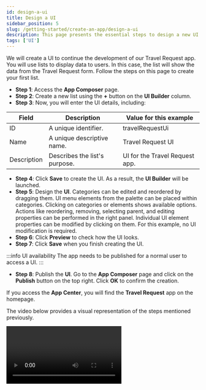 ```yaml
---
id: design-a-ui
title: Design a UI
sidebar_position: 5
slug: /getting-started/create-an-app/design-a-ui
description: This page presents the essential steps to design a new UI.
tags: ['UI']
---
```



We will create a UI to continue the development of our Travel Request app. You will use lists to display data to users. In this case, the list will show the data from the Travel Request form. Follow the steps on this page to create your first list.

- **Step 1**: Access the **App Composer** page.
- **Step 2**: Create a new list using the **+** button on the **UI Builder** column.
- **Step 3**: Now, you will enter the UI details, including:

<table>
  <thead>
    <tr>
      <th>Field</th>
      <th>Description</th>
      <th>Value for this example</th>
    </tr>
  </thead>
  <tbody>
    <tr>
      <td>ID</td>
      <td>A unique identifier.</td>
      <td>travelRequestUi</td>
    </tr>
    <tr>
      <td>Name</td>
      <td>A unique descriptive name.</td>
      <td>Travel Request UI</td>
    </tr>
    <tr>
      <td>Description</td>
      <td>Describes the list's purpose.</td>
      <td>UI for the Travel Request app.</td>
    </tr>
  </tbody>
</table>

- **Step 4**: Click **Save** to create the UI. As a result, the **UI Builder** will be launched.
- **Step 5**: Design the **UI**. Categories can be edited and reordered by dragging them. UI menu elements from the palette can be placed within categories. Clicking on categories or elements shows available options. Actions like reordering, removing, selecting parent, and editing properties can be performed in the right panel. Individual UI element properties can be modified by clicking on them. For this example, no UI modification is required.
- **Step 6**: Click **Preview** to check how the UI looks.
- **Step 7**: Click **Save** when you finish creating the UI.

:::info UI availability
The app needs to be published for a normal user to access a UI.
:::

- **Step 8**: Publish the **UI**. Go to the **App Composer** page and click on the **Publish** button on the top right. Click **OK** to confirm the creation.

If you access the **App Center**, you will find the **Travel Request** app on the homepage.

The video below provides a visual representation of the steps mentioned previously.

<Video url="https://www.youtube.com/embed/FxD6olBFwhc?si=3Is0qZDS_0l3Lqdz" />

You've successfully created a new UI. Your next step is to [create a new process](./design-a-process).
